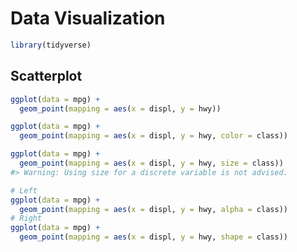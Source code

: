 # Data Visualization

```r
library(tidyverse)
```

## Scatterplot

```r
ggplot(data = mpg) + 
  geom_point(mapping = aes(x = displ, y = hwy))
```

```r
ggplot(data = mpg) + 
  geom_point(mapping = aes(x = displ, y = hwy, color = class))
```

```r
ggplot(data = mpg) + 
  geom_point(mapping = aes(x = displ, y = hwy, size = class))
#> Warning: Using size for a discrete variable is not advised.
```

```r
# Left
ggplot(data = mpg) + 
  geom_point(mapping = aes(x = displ, y = hwy, alpha = class))
# Right
ggplot(data = mpg) + 
  geom_point(mapping = aes(x = displ, y = hwy, shape = class))
```